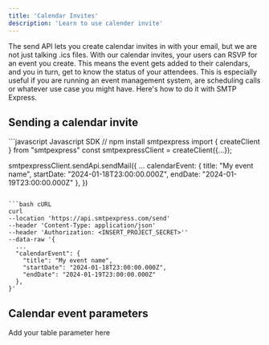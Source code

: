 ```yaml
---
title: 'Calendar Invites'
description: 'Learn to use calender invite'
---
```


The send API lets you create calendar invites in with your email, but we are not just talking .ics files. With our calendar invites, your users can RSVP for an event you create. This means the event gets added to their calendars, and you in turn, get to know the status of your attendees. This is especially useful if you are running an event management system, are scheduling calls or whatever use case you might have. Here's how to do it with SMTP Express.

## Sending a calendar invite

<CodeGroup>
```javascript Javascript SDK 
// npm install smtpexpress
import { createClient } from "smtpexpress"
const smtpexpressClient = createClient({...});

smtpexpressClient.sendApi.sendMail({
  ...
  calendarEvent: {
    title: "My event name",
    startDate: "2024-01-18T23:00:00.000Z",
    endDate: "2024-01-19T23:00:00.000Z"
  },
})
```

```bash cURL
curl 
--location 'https://api.smtpexpress.com/send'
--header 'Content-Type: application/json'
--header 'Authorization: <INSERT_PROJECT_SECRET>''
--data-raw '{
  ...
  "calendarEvent": {
    "title": "My event name",
    "startDate": "2024-01-18T23:00:00.000Z",
    "endDate": "2024-01-19T23:00:00.000Z"
  },
}'
```
</CodeGroup>

## Calendar event parameters
Add your table parameter here